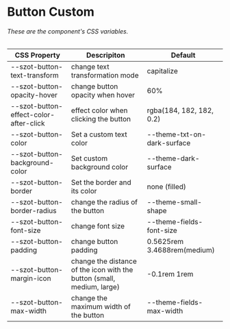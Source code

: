 

<Meta title="Components/FormFields/Button/Custom" />

# Button Custom

###### These are the component's CSS variables.

| CSS Property                           | Descripiton                                                            | Default                     |
| -------------------------------------- | ---------------------------------------------------------------------- | --------------------------- |
| --szot-button-text-transform           | change text transformation mode                                        | capitalize                  |
| --szot-button-opacity-hover            | change button opacity when hover                                       | 60%                         |
| --szot-button-effect-color-after-click | effect color when clicking the button                                  | rgba(184, 182, 182, 0.2)    |
| --szot-button-color                    | Set a custom text color                                                | --theme-txt-on-dark-surface |
| --szot-button-background-color         | Set custom background color                                            | --theme-dark-surface        |
| --szot-button-border                   | Set the border and its color                                           | none (filled)               |
| --szot-button-border-radius            | change the radius of the button                                        | --theme-small-shape         |
| --szot-button-font-size                | change font size                                                       | --theme-fields-font-size    |
| --szot-button-padding                  | change button padding                                                  | 0.5625rem 3.4688rem(medium) |
| --szot-button-margin-icon              | change the distance of the icon with the button (small, medium, large) | -0.1rem 1rem                |
| --szot-button-max-width                | change the maximum width of the button                                 | --theme-fields-max-width    |
